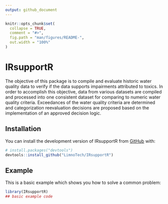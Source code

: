 ```yaml
---
output: github_document
---
```


<!-- README.md is generated from README.Rmd. Please edit that file -->

```r
knitr::opts_chunk$set(
  collapse = TRUE,
  comment = "#>",
  fig.path = "man/figures/README-",
  out.width = "100%"
)
```

# IRsupportR

<!-- badges: start -->

<!-- badges: end -->

The objective of this package is to compile and evaluate historic water quality data to verify if the data supports impairments attributed to toxics. In order to accomplish this objective, data from various datasets are compiled and processed into one consistent dataset for comparing to numeric water quality criteria. Exceedances of the water quality criteria are determined and categorization reevaluation decisions are proposed based on the implementation of an approved decision logic. 

## Installation

You can install the development version of IRsupportR from [GitHub](https://github.com/) with:

``` r
# install.packages("devtools")
devtools::install_github("LimnoTech/IRsupportR")
```

## Example

This is a basic example which shows you how to solve a common problem:

```r
library(IRsupportR)
## basic example code
```


